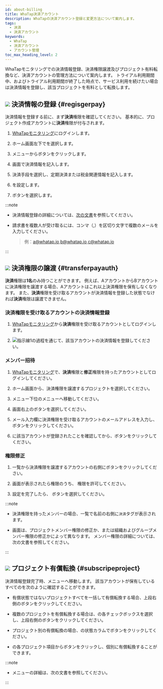 ```yaml
---
id: about-billing
title: WhaTap決済アカウント
description: WhaTapの決済アカウント登録と変更方法について案内します。
tags:
  - 決済
  - 決済アカウント
keywords:
  - WhaTap
  - 決済アカウント
  - アカウント管理
toc_max_heading_level: 2
---
```


WhaTapモニタリングでの決済情報登録、決済権限譲渡及びプロジェクト有料転換など、決済アカウントの管理方法について案内します。 トライアル利用期間中、およびトライアル利用期間が終了した時点で、サービス利用を続けたい場合は決済情報を登録し、該当プロジェクトを有料として転換します。 

## ![](/img/number-01.png) 決済情報の登録 {#regisgerpay}

決済情報を登録する前に、まず**決済**権限を確認してください。 基本的に、プロジェクト作成アカウントに**決済**権限が付与されます。

1.  [WhaTapモニタリング](https://service.whatap.io)にログインします。 

2.  ホーム画面左下で<Cmdname sid="my_usage" className="uitext" />を選択します。

    <ImgLang img='tax_invoice_1.png' desc='利用履歴' />

3.  <Cmdname sid="payment_information" className="uitext" />メニューから<Cmdname sid="register_billing_info" className="uitext" />ボタンをクリックします。

4.  <Cmdname sid="register_billing_info" className="uitext" />画面で決済情報を記入します。

5.  決済手段を選択し、<Cmdname sid="creditcard" className="uitext" />定期決済または税金<Cmdname sid="payment_type_banktransfer" className="uitext" />関連情報を記入します。

6.  <Cmdname sid="billing_reception_info" className="uitext" />を設定します。

7.  <Cmdname sid="registration" className="uitext" />ボタンを選択します。

:::note 

-   決済情報登録の詳細については、[次の文書](/management/billing)を参照してください。

-   請求書を複数人が受け取るには、コンマ（,）を区切り文字で複数のメールを入力してください。 

    > 例：a@whatap.io,b@whatap.io,c@whatap.io

    <ImgLang img='best-p/about-billing-member-recipient.png' desc='請求先設定' />

:::

## ![](/img/number-02.png) 決済権限の譲渡 {#transferpayauth}

**決済**権限は**1名**のみ持つことができます。 例えば、AアカウントからBアカウントに決済権限を譲渡する場合、Aアカウントはこれ以上決済権限を保有しなくなります。 また、**決済**権限を受け取るアカウントが決済情報を登録した状態でなければ**決済**権限は譲渡できません。

### 決済権限を受け取るアカウントの決済情報登録

1.  [WhaTapモニタリング](https://service.whatap.io)から**決済**権限を受け取るアカウントとしてログインします。

2.  ![指示線1](/img/number-01.png)の過程を通じて、該当アカウントの決済情報を登録してください。

### メンバー招待

1.  [WhaTapモニタリング](https://service.whatap.io)で、**決済**権限と**修正**権限を持ったアカウントとしてログインしてください。

2.  ホーム画面から、決済権限を譲渡するプロジェクトを選択してください。 

3.  <Cmdname sid="management" className="uitext" />メニュー下位の<Cmdname sid="project_member" className="uitext" />メニューへ移動してください。

4.  画面右上の<Cmdname sid="invite_member" className="uitext" />ボタンを選択してください。

5.  メール入力欄に決済権限を受け取るアカウントのメールアドレスを入力し、<Cmdname sid="add" className="uitext" />ボタンをクリックしてください。

6.  <Cmdname sid="member_invite_list" className="uitext" replace=" ({length})" />に該当アカウントが登録されたことを確認してから、<Cmdname sid="complete" className="uitext" />ボタンをクリックしてください。

### 権限修正

<ImgLang img='best-p/about-billing-member-role.png' desc='権限削除' />

1.  <Cmdname sid="project_member" className="uitext" />一覧から決済権限を譲渡するアカウントの右側に<LinkImage img="char-a.svg" desc="指示線 a" /><LinkImage img="ico-edit.svg" desc="편집 아이콘" />ボタンをクリックしてください。

2.  <Cmdname sid="edit_member_role" className="uitext" /> 画面が表示されたら権限のうち、<LinkImage img="char-b.svg" desc="指示線 b" /> <Cmdname sid="billing" className="uitext" />権限を許可してください。

3.  設定を完了したら、<LinkImage img="char-c.svg" desc="指示線 c" /> <Cmdname sid="apply" className="uitext" />ボタンを選択してください。

:::note

-   決済権限を持ったメンバーの場合、<Cmdname sid="project_member" className="uitext" />一覧で名前の右側に<code class='pay'>決済</code>タグが表示されます。 

-   <Cmdname sid="edit_member_role" className="uitext" />画面は、プロジェクトメンバー権限の修正か、または組織およびグループメンバー権限の修正かによって異なります。 メンバー権限の詳細については、<Link to="/project/project-structure#project-auth">次の文書</Link>を参照してください。

:::

## ![](/img/number-03.png) プロジェクト有償転換 {#subscripeproject}

決済情報登録完了時、<Cmdname sid="project_subscription" className="uitext" />メニューへ移動します。 該当アカウントが保有しているすべての<Cmdname sid="project_list" className="uitext" />を次のように確認することができます。 

<ImgLang img='best-p/about-billing-subscription.png' desc='プロジェクト有償転換' />

-   有償状態ではないプロジェクトすべてを一括して有償転換する場合、上段右側の<Cmdname sid="BTN06013" className="uitext" />ボタンをクリックしてください。

-   複数のプロジェクトを有償転換する場合は、<Cmdname sid="project_list" className="uitext" />の各チェックボックスを選択し、上段右側の<Cmdname sid="BTN06013" className="uitext" />ボタンをクリックしてください。

-   プロジェクト別の有償転換の場合、<Cmdname sid="project_list" className="uitext" />の状態カラムで<Cmdname sid="subscribe" className="uitext" />ボタンをクリックしてください。

-   <Cmdname sid="project_list" className="uitext" />の各プロジェクト項目から<Cmdname sid="subscribe" className="uitext" />ボタンをクリックし、個別に有償転換することができます。

:::note

-   <Cmdname sid="project_subscription" className="uitext" />メニューの詳細は、<Link to="management/billing#project-subscription">次の文書</Link>を参照してください。

:::
